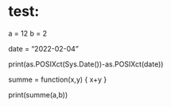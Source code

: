 
# test:
a = 12
b = 2

date = "2022-02-04"

print(as.POSIXct(Sys.Date())-as.POSIXct(date))

summe = function(x,y) {
  x+y
 }

print(summe(a,b))
